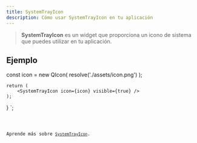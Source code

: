 ```yaml
---
title: SystemTrayIcon
description: Cómo usar SystemTrayIcon en tu aplicación
---
```



> **SystemTrayIcon** es un widget que proporciona un icono de sistema que puedes utilizar en tu aplicación.

## Ejemplo


const icon = new QIcon(
  resolve('./assets/icon.png')
);

    return (
        <SystemTrayIcon icon={icon} visible={true} />
    );
}
`;

<Code code={qSystemTrayIconExample} title='example_systemTrayIcon.tsx' lang='tsx' />

Aprende más sobre [`SystemTrayIcon`](https://vixen-js.github.io/docs/build-application-vanilla/main-window-and-related/QSystemTrayIcon).